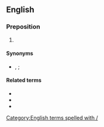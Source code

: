 {{also|Appendix:Variations of "w"}}
==English==

===Preposition===
{{en-prep}}

# {{abbreviation of|en|with}}

====Synonyms====
* {{l|en|wth|w<sup>th</sup>}}, {{l|en|wt|w<sup>t</sup>}} {{qualifier|obsolete}}; {{l|en|w}}

====Related terms====
* {{l|en|w/i}}
* {{l|en|w/o}}
* {{l|en|w/r/t}}

[[Category:English terms spelled with /]]